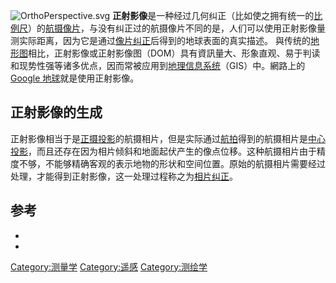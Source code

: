 {{A|T=zh-cn:地理信息系统;zh-tw:地理資訊系統;}}
[[Image:OrthoPerspective.svg|thumb]]
'''正射影像'''是一种经过几何纠正（比如使之拥有统一的[[比例尺|比例尺]]）的[[航拍|航摄像片]]，与没有纠正过的航摄像片不同的是，人们可以使用正射影像量测实际距离，因为它是通过[[像片纠正|像片纠正]]后得到的地球表面的真实描述。
與传统的[[地形图|地形图]]相比，正射影像或正射影像图（DOM）具有資訊量大、形象直观、易于判读和现势性强等诸多优点，因而常被应用到[[地理信息系统|地理信息系统]]（GIS）中。網路上的[[Google_地球|Google 地球]]就是使用正射影像。

==正射影像的生成==
正射影像相当于是[[正摄投影|正摄投影]]的航摄相片，但是实际通过[[航拍|航拍]]得到的航摄相片是[[中心投影|中心投影]]，而且还存在因为相片倾斜和地面起伏产生的像点位移。这种航摄相片由于精度不够，不能够精确客观的表示地物的形状和空间位置。原始的航摄相片需要经过处理，才能得到正射影像，这一处理过程称之为[[相片纠正|相片纠正]]。

==参考==
*{{cite book zh |author=林君建 苍桂华 |title=摄影测量学 |format=M |edition=1 |location=北京 |publisher=国防工业出版社 |date=2006 |pages=160 |id= ISBN 7-118-04303-6}}
*{{cite book zh |author=王佩军 徐亚明 |title=摄影测量学 |format=M |edition=1 |location=武汉 |publisher=武汉大学出版社 |date=2005 |pages=126 |id= ISBN 7-307-04605-4}}

[[Category:测量学|Category:测量学]]
[[Category:遥感|Category:遥感]]
[[Category:测绘学|Category:测绘学]]